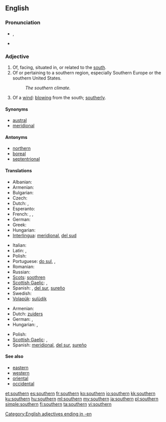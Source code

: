 ==English==

===Pronunciation===
* {{IPA|/ˈsʌðə(r)n/}}, {{SAMPA|/"sVD@(r)n/}}
* {{audio|en-us-southern.ogg|Audio (US)}}

===Adjective===
{{en-adj}}

# Of, facing, situated in, or related to the [[south]].
# Of or pertaining to a southern region, especially Southern Europe or the southern United States.
#: ''The southern climate.''
# Of a [[wind]]: [[blow]]ing from the south; [[southerly]].

====Synonyms====
* [[austral]]
* [[meridional]]

====Antonyms====
* [[northern]]
* [[boreal]]
* [[septentrional]]

====Translations====
{{trans-top|of the south}}
* Albanian: {{t-|sq|jugor|xs=Albanian}}
* Armenian: {{t-|hy|հարավային|tr=haravayin}}
* Bulgarian: {{t-|bg|южен|m}}
* Czech: {{t+|cs|jižní}}
* Dutch: {{t+|nl|zuid}}, {{t-|nl|zuidelijk}}
* Esperanto: {{t-|eo|suda|xs=Esperanto}}
* French: {{t+|fr|méridional}}, {{t+|fr|sud}}, {{t|fr|austral}}
* German: {{t+|de|südlich}}
* Greek: {{t+|el|νότιος}}
* Hungarian: {{t+|hu|déli}}
* [[Interlingua]]: [[meridional]], [[del sud]]
{{trans-mid}}
* Italian: {{t|it|meridionale}}
* Latin: {{t+|la|meridionalis}}, {{t+|la|australis}}
* Polish: {{t+|pl|południowy}}
* Portuguese: [[do sul]], {{t|pt|meridional}}, {{t|pt|austral}}
* Romanian: {{t|ro|sudic|m|n}}
* Russian: {{t+|ru|южный}}
* [[Scots]]: [[soothren]]
* [[Scottish Gaelic]]: {{t-|gd|deas|xs=Scottish Gaelic}},  {{t-|gd|a deas|xs=Scottish Gaelic}}
* Spanish: {{t-|es|meridional}}, [[del sur]], [[sureño]]
* Swedish: {{t+|sv|södra}}
* [[Volapük]]: [[sulüdik]]
{{trans-bottom}}

{{trans-top|of or pertaining to a southern region}}
* Armenian: {{t-|hy|հարավային|tr=haravayin}}
* Dutch: [[zuiders]]
* German: {{t+|de|südlich}}, {{t-|de|südländisch}}
* Hungarian: {{t+|hu|dél}}, {{t+|hu|déli}}
{{trans-mid}}
* Polish: {{t+|pl|południowy}}
* [[Scottish Gaelic]]: {{t-|gd|deas|xs=Scottish Gaelic}},  {{t-|gd|a deas|xs=Scottish Gaelic}}
* Spanish: [[meridional]], [[del sur]], [[sureño]]
{{trans-bottom}}

====See also====
* [[eastern]]
* [[western]]
* [[oriental]]
* [[occidental]]

[[Category:English adjectives ending in -en]]

[[et:southern]]
[[es:southern]]
[[fr:southern]]
[[ko:southern]]
[[io:southern]]
[[kk:southern]]
[[ku:southern]]
[[hu:southern]]
[[ml:southern]]
[[my:southern]]
[[ja:southern]]
[[pl:southern]]
[[simple:southern]]
[[fi:southern]]
[[ta:southern]]
[[vi:southern]]